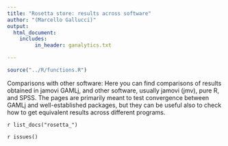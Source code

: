 ```yaml
---
title: "Rosetta store: results across software"
author: "(Marcello Gallucci)"
output: 
  html_document:
    includes:
         in_header: ganalytics.txt

---
```

  

```r
source("../R/functions.R")
```
  

Comparisons with other software: Here you can find comparisons of  results obtained in jamovi GAMLj,  and other software, usually jamovi (jmv), pure R, and SPSS. The pages are primarily meant to test convergence between GAMLj and well-established packages, but they can be useful also to check how to get equivalent results across different programs.


`r list_docs("rosetta_")`


`r issues()`